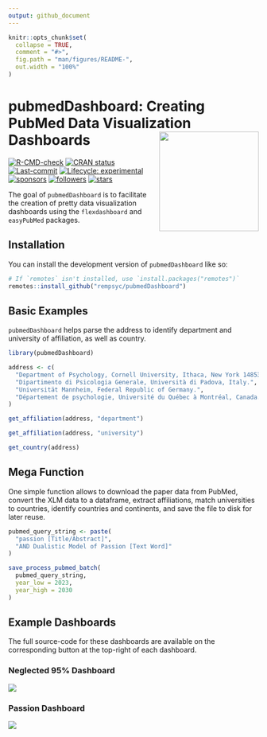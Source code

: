 ```yaml
---
output: github_document
---
```


<!-- README.md is generated from README.Rmd. Please edit that file -->

```r
knitr::opts_chunk$set(
  collapse = TRUE,
  comment = "#>",
  fig.path = "man/figures/README-",
  out.width = "100%"
)
```

# pubmedDashboard: Creating PubMed Data Visualization Dashboards <img src='man/figures/logo.png' align="right" height="139" style="float:right; height:200px;" />

<!-- badges: start -->
[![R-CMD-check](https://github.com/rempsyc/rempsyc/workflows/R-CMD-check/badge.svg)](https://github.com/rempsyc/rempsyc/actions)
[![CRAN status](https://www.r-pkg.org/badges/version/pubmedDashboard)](https://CRAN.R-project.org/package=pubmedDashboard)
[![Last-commit](https://img.shields.io/github/last-commit/rempsyc/rempsyc)](https://github.com/rempsyc/rempsyc/commits/main)
[![Lifecycle: experimental](https://img.shields.io/badge/lifecycle-experimental-orange.svg)](https://lifecycle.r-lib.org/articles/stages.html#experimental)
[![sponsors](https://img.shields.io/github/sponsors/rempsyc)](https://github.com/sponsors/rempsyc)
[![followers](https://img.shields.io/github/followers/rempsyc?style=social)](https://github.com/rempsyc?tab=followers)
[![stars](https://img.shields.io/github/stars/rempsyc/pubmedDashboard?style=social)](https://github.com/rempsyc/pubmedDashboard/stargazers)
<!-- badges: end -->

The goal of `pubmedDashboard` is to facilitate the creation of pretty data visualization dashboards using the `flexdashboard` and `easyPubMed` packages.

## Installation

You can install the development version of `pubmedDashboard` like so:

``` r
# If `remotes` isn't installed, use `install.packages("remotes")`
remotes::install_github("rempsyc/pubmedDashboard")
```

## Basic Examples

`pubmedDashboard` helps parse the address to identify department and university of affiliation, as well as country.

```r
library(pubmedDashboard)

address <- c(
  "Department of Psychology, Cornell University, Ithaca, New York 14853-7601.",
  "Dipartimento di Psicologia Generale, Università di Padova, Italy.",
  "Universität Mannheim, Federal Republic of Germany.",
  "Département de psychologie, Université du Québec à Montréal, Canada."
)

get_affiliation(address, "department")

get_affiliation(address, "university")

get_country(address)
```

## Mega Function

One simple function allows to download the paper data from PubMed, convert the XLM data to a dataframe, extract affiliations, match universities to countries, identify countries and continents, and save the file to disk for later reuse.

```r
pubmed_query_string <- paste(
  "passion [Title/Abstract]",
  "AND Dualistic Model of Passion [Text Word]"
)

save_process_pubmed_batch(
  pubmed_query_string,
  year_low = 2023,
  year_high = 2030
)
```

## Example Dashboards

The full source-code for these dashboards are available on the corresponding button at the top-right of each dashboard.

### Neglected 95% Dashboard

[![](man/figures/n95.png)](https://remi-theriault.com/dashboards/neglected_95)

### Passion Dashboard

[![](man/figures/passion.png)](https://remi-theriault.com/dashboards/passion)
